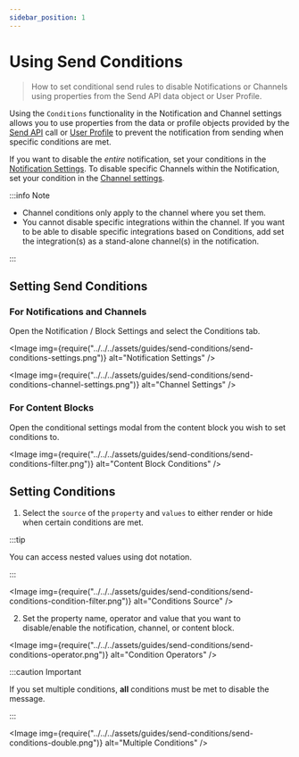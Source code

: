 ```yaml
---
sidebar_position: 1
---
```



# Using Send Conditions

> How to set conditional send rules to disable Notifications or Channels using properties from the Send API data object or User Profile.

Using the `Conditions` functionality in the Notification and Channel settings allows you to use properties from the data or profile objects provided by the [Send API](../../../reference/send/intro.mdx) call or [User Profile](../../../reference/profiles/intro.mdx) to prevent the notification from sending when specific conditions are met.

If you want to disable the *entire* notification, set your conditions in the [Notification Settings](general-settings.mdx). To disable specific Channels within the Notification, set your condition in the [Channel settings](../../../platform/sending/channel-settings.mdx).

:::info Note

- Channel conditions only apply to the channel where you set them.
- You cannot disable specific integrations within the channel. If you want to be able to disable specific integrations based on Conditions, add set the integration(s) as a stand-alone channel(s) in the notification. 

:::

## Setting Send Conditions

### For Notifications and Channels 

Open the Notification / Block Settings and select the Conditions tab.

<Image
  img={require("../../../assets/guides/send-conditions/send-conditions-settings.png")}
  alt="Notification Settings"
/>

<Image
  img={require("../../../assets/guides/send-conditions/send-conditions-channel-settings.png")}
  alt="Channel Settings"
/>

### For Content Blocks

Open the conditional settings modal from the content block you wish to set conditions to.

<Image
  img={require("../../../assets/guides/send-conditions/send-conditions-filter.png")}
  alt="Content Block Conditions"
/>

## Setting Conditions

1. Select the `source` of the `property` and `values` to either render or hide when certain conditions are met.

:::tip

You can access nested values using dot notation.

:::

<Image
  img={require("../../../assets/guides/send-conditions/send-conditions-condition-filter.png")}
  alt="Conditions Source"
/>

2. Set the property name, operator and value that you want to disable/enable the notification, channel, or content block.

<Image
  img={require("../../../assets/guides/send-conditions/send-conditions-operator.png")}
  alt="Condition Operators"
/>

:::caution Important

If you set multiple conditions, **all** conditions must be met to disable the message. 

:::

<Image
  img={require("../../../assets/guides/send-conditions/send-conditions-double.png")}
  alt="Multiple Conditions"
/>